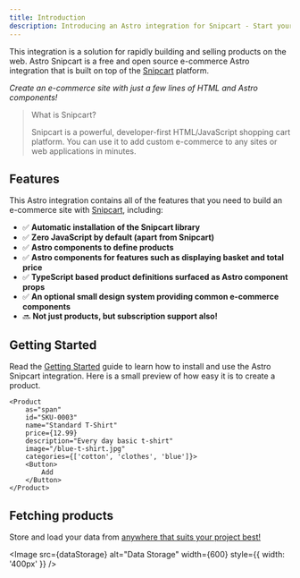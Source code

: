 ```yaml
---
title: Introduction
description: Introducing an Astro integration for Snipcart - Start your E-Commerce store and sell products in minutes!
---
```


This integration is a solution for rapidly building and selling products on the web. Astro Snipcart is a free and open source e-commerce Astro integration that is built on top of the [Snipcart](https://snipcart.com) platform.

*Create an e-commerce site with just a few lines of HTML and Astro components!*

> What is Snipcart?
>
> Snipcart is a powerful, developer-first HTML/JavaScript shopping cart platform. You can use it to add custom e-commerce to any sites or web applications in minutes.

<LinkCard
  title="Demonstration"
  href="https://astro-snipcart-playground.vercel.app/"
  description="A fully functional e-commerce demo site built with Astro Snipcart" />

<CardGrid>
  <LinkCard
    title="Motivation"
    href="/motivation"
    description="An explanation as to why this integration exists" />
  <LinkCard
    title="Snipcart Documentation"
    href="https://astro-snipcart-playground.vercel.app/"
    description="The Snipcart platform documentation" />
</CardGrid>


## Features

This Astro integration contains all of the features that you need to build an e-commerce site with [Snipcart](https://snipcart.com/), including:

- ✅ **Automatic installation of the Snipcart library**
- ✅ **Zero JavaScript by default (apart from Snipcart)**
- ✅ **Astro components to define products**
- ✅ **Astro components for features such as displaying basket and total price**
- ✅ **TypeScript based product definitions surfaced as Astro component props**
- ✅ **An optional small design system providing common e-commerce components**
- 🔜 **Not just products, but subscription support also!**

## Getting Started

Read the [Getting Started](./getting-started) guide to learn how to install and use the Astro Snipcart integration.
Here is a small preview of how easy it is to create a product.

```astro frame="code" title="/components/Product.astro"
<Product
    as="span"
    id="SKU-0003"
    name="Standard T-Shirt"
    price={12.99}
    description="Every day basic t-shirt"
    image="/blue-t-shirt.jpg"
    categories={['cotton', 'clothes', 'blue']}>
    <Button>
        Add
    </Button>
</Product>
```

## Fetching products

Store and load your data from [anywhere that suits your project best!](/en/product-definition)

<Image src={dataStorage} alt="Data Storage" width={600} style={{ width: '400px' }} />